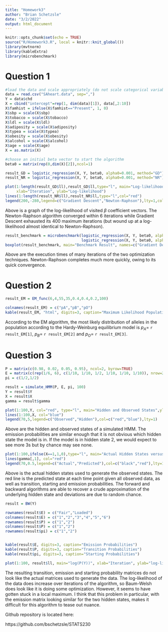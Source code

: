 ```yaml
---
title: "Homework3"
author: "Brian Schetzsle"
date: "3/2/2022"
output: html_document
---
```


```r
knitr::opts_chunk$set(echo = TRUE)
source("R/Homework3.R", local = knitr::knit_global())
library(mvtnorm)
library(kableExtra)
library(microbenchmark)
```

# Question 1

```r
#load the data and scale appropriately (do not scale categorical variables)
data = read.csv("SAheart.data", sep=",")
Y = data$chd
X = cbind("intercept"=rep(1, dim(data)[1]), data[,2:10])
X$famhist = ifelse(X$famhist=="Present", 1, 0)
X$sbp = scale(X$sbp)
X$tobacco = scale(X$tobacco)
X$ldl = scale(X$ldl)
X$adiposity = scale(X$adiposity)
X$typea = scale(X$typea)
X$obesity = scale(X$obesity)
X$alcohol = scale(X$alcohol)
X$age = scale(X$age)
X = as.matrix(X)

#choose an initial beta vector to start the algorithm
beta0 = matrix(rep(0,dim(X)[2]),ncol=1)

result_GD = logistic_regression(X, Y, beta0, alpha0=0.001, method="GD")
result_NR = logistic_regression(X, Y, beta0, alpha0=0.001, method="NR")

plot(1:length(result_GD$ll),result_GD$ll,type="l", main="Log-likelihood over Iterations", 
     xlab="Iteration", ylab="Log-likelihood")
lines(1:length(result_NR$ll),result_NR$ll,type="l",col="red")
legend(200,-280,legend=c("Gradient Descent","Newton-Raphson"),lty=1,col=c("black","red"))
```

Above is a graph of the log-likelihood of visited $\beta$ coefficient vectors. The Newton-Raphson algorithm converged within 6 iterations while Gradient Descent exhausted its 400 maximum iterations (but wound up at a log-likelihood almost identical to Newton-Raphson).

```r
result_benchmark = microbenchmark(logistic_regression(X, Y, beta0, alpha0=0.001, method="GD"), 
                                  logistic_regression(X, Y, beta0, alpha0=0.001, method="NR"))
boxplot(result_benchmark, main="Benchmark Result", names=c("Gradient Descent", "Newton-Raphson"), xlab="Method", ylab="Milliseconds")
```

Above are the execution times of many iterations of the two optimization techniques. Newton-Raphson completes much more quickly, owing to its quick convergence.

# Question 2

```r
result_EM = EM_func(6,4,55,35,0.4,0.4,0.2,100)

colnames(result_EM) = c("pA","pB","pO")
kable(result_EM, "html", digits=3, caption="Maximum Likelihood Population Proportions")
```

According to the EM algorithm, the most likely distribution of alleles in the population according to the Hardy-Weinburg equilibrium model is $p_{A}=$ `r result_EM[1]`, $p_{B}=$ `r result_EM[2]` and $p_{O}=$ `r result_EM[3]`.


# Question 3

```r
P = matrix(c(0.98, 0.02, 0.05, 0.95), ncol=2, byrow=TRUE)
E = matrix(c(rep(1/6, 6), c(1/10, 1/10, 1/2, 1/10, 1/10, 1/10)), nrow=2, byrow=TRUE)
pi = c(1/2,1/2)

result = simulate_HMM(P, E, pi, 100)
Y = result$Y
X = result$X
gamma = result$gamma

plot(1:100,Y, col="red", type="l", main="Hidden and Observed States",ylab="State",xlab="Time")
lines(1:100,X, col="blue")
legend(70,5,legend=c("Observed","Hidden"),col=c("red","blue"),lty=1)
```

Above are the hidden and observed states of a simulated HMM. The emission probabilities are similar enough that it is not obvious which hidden state the model is in. If the model is in hidden state 2, we would expect to see more 3s but by chance may see none.

```r
plot(1:100,ifelse(X==1,1,0),type="l", main="Actual Hidden States versus Predicted, X==1", ylab="Probability", xlab="Time")
lines(gamma[,1], col="red")
legend(70,0.5,legend=c("Actual","Predicted"),col=c("black","red"),lty=1)
```

Above is the actual hidden states used to generate the observed states. The red line is the predicted state at each time point given all observed data, as well as transition, starting and emission probabilities. The forward and backward algorithms are able to recover a crude approximation of the underlying hidden state and deviations are due to random chance.

```r
result = BW(Y)

rownames(result$E) = c("Fair","Loaded")
colnames(result$E) = c("1","2","3","4","5","6")
rownames(result$P) = c("1","2")
colnames(result$P) = c("1","2")
rownames(result$pi) = c("1","2")


kable(result$E, digits=3, caption="Emission Probabilities")
kable(result$P, digits=3, caption="Transition Probabilities")
kable(result$pi, digits=3, caption="Starting Probabilities")

plot(1:100, result$ll, main="log(P(Y))", xlab="Iteration", ylab="log-likelihood", type="l")
```

The resulting transition, emission and starting probability matrices do not look like the actual matrices used to generate the data. The log-likelihood of the data does increase over iterations of the algorithm, so Baum-Welsh does look like it is doing some optimization. However, it seems to have gotten stuck in a local maximum. I think that this problem in particular, with the emission matrix looking similar for the two hidden states, makes it difficult for this algorithm to tease out nuance.

\qquad
\qquad


Github repository is located here:

https://github.com/bschetzsle/STATS230

